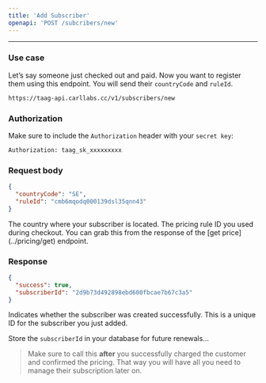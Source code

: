 ```yaml
---
title: 'Add Subscriber'
openapi: 'POST /subcribers/new'
---
```


---


### Use case

Let’s say someone just checked out and paid. Now you want to register them using this endpoint. 
You will send their `countryCode` and `ruleId`.
```bash POST
https://taag-api.carllabs.cc/v1/subscribers/new
```

### Authorization

Make sure to include the `Authorization` header with your `secret key`:

```bash
Authorization: taag_sk_xxxxxxxxx
```
### Request body
```json
{
  "countryCode": "SE",
  "ruleId": "cmb6mqodq000139dsl35qnn43"
}
```
<ResponseField name="countryCode" type="string" required> 
    The country where your subscriber is located.
</ResponseField> 

<ResponseField name="ruleId" type="string" required> 
    The pricing rule ID you used during checkout. 
    You can grab this from the response of the [get price](../pricing/get) endpoint. 
</ResponseField>

### Response
```json
{
  "success": true,
  "subscriberId": "2d9b73d492898ebd600fbcae7b67c3a5"
}
```
<ResponseField name="success" type="boolean"> 
    Indicates whether the subscriber was created successfully. 
</ResponseField> 

<ResponseField name="subscriberId" type="string"> 
    This is a unique ID for the subscriber you just added. 

<Note>Store the `subscriberId` in your database for future renewals... </Note>

</ResponseField>

> Make sure to call this **after** you successfully charged the customer and confirmed the pricing. That way you will have all you need to manage their subscription later on.